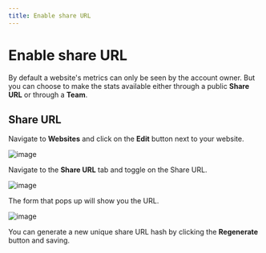 ```yaml
---
title: Enable share URL
---
```


# Enable share URL

By default a website's metrics can only be seen by the account owner. But you can choose to make the stats available either through a public **Share URL** or through a **Team**.

## Share URL

Navigate to **Websites** and click on the **Edit** button next to your website.

![image](/images/cloud/website-edit.png)

Navigate to the **Share URL** tab and toggle on the Share URL.

![image](/images/cloud/share-url.png)

The form that pops up will show you the URL.

![image](/images/cloud/share-url-form.png)

You can generate a new unique share URL hash by clicking the **Regenerate** button and saving.

